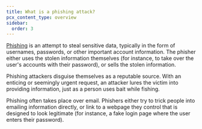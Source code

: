 ```yaml
---
title: What is a phishing attack?
pcx_content_type: overview
sidebar:
  order: 3
---
```


[Phishing](https://www.cloudflare.com/en-gb/learning/access-management/phishing-attack/) is an attempt to steal sensitive data, typically in the form of usernames, passwords, or other important account information. The phisher either uses the stolen information themselves (for instance, to take over the user's accounts with their password), or sells the stolen information.

Phishing attackers disguise themselves as a reputable source. With an enticing or seemingly urgent request, an attacker lures the victim into providing information, just as a person uses bait while fishing.

Phishing often takes place over email. Phishers either try to trick people into emailing information directly, or link to a webpage they control that is designed to look legitimate (for instance, a fake login page where the user enters their password).